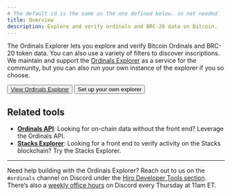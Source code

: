 ```yaml
---
# The default id is the same as the one defined below. so not needed
title: Overview
description: Explore and verify ordinals and BRC-20 data on Bitcoin.
---
```



The Ordinals Explorer lets you explore and verify Bitcoin Ordinals and BRC-20 token data. You can also use a variety of filters to discover inscriptions. We maintain and support the [Ordinals Explorer](https://ordinals.hiro.so) as a service for the community, but you can also run your own instance of the explorer if you so choose.

<div className="flex gap-4">
  <Button className="bg-orange-500 hover:bg-orange-600">
    <a href="https://ordinals.hiro.so" target="_blank" className="no-underline">
      View Ordinals Explorer
    </a>
  </Button>
  <Button variant="outline">
    <Link
      href="/ordinals/explorer/guides/build-explorer"
      className="no-underline"
    >
      Set up your own explorer
    </Link>
  </Button>
</div>

## Related tools

- **[Ordinals API](/ordinals/api)**: Looking for on-chain data without the front end? Leverage the Ordinals API.
- **[Stacks Explorer](https://explorer.hiro.so)**: Looking for a front end to verify activity on the Stacks blockchain? Try the Stacks Explorer.

---

Need help building with the Ordinals Explorer? Reach out to us on the `#ordinals` channel on Discord under the [Hiro Developer Tools section](https://stacks.chat/). There’s also a [weekly office hours](https://events.stacks.co/event/HD16484710) on Discord every Thursday at 11am ET.

